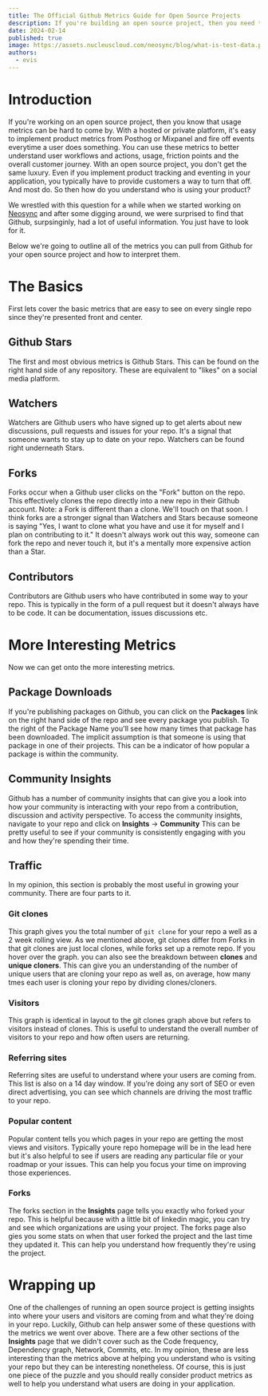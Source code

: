 ```yaml
---
title: The Official Github Metrics Guide for Open Source Projects
description: If you're building an open source project, then you need to be looking at these Github metrics.
date: 2024-02-14
published: true
image: https://assets.nucleuscloud.com/neosync/blog/what-is-test-data.png
authors:
  - evis
---
```


# Introduction

If you're working on an open source project, then you know that usage metrics can be hard to come by. With a hosted or private platform, it's easy to implement product metrics from Posthog or Mixpanel and fire off events everytime a user does something. You can use these metrics to better understand user workflows and actions, usage, friction points and the overall customer journey. With an open source project, you don't get the same luxury. Even if you implement product tracking and eventing in your application, you typically have to provide customers a way to turn that off. And most do. So then how do you understand who is using your product?

We wrestled with this question for a while when we started working on [Neosync](https://github.com/nucleuscloud/neosync) and after some digging around, we were surprised to find that Github, surpsinginly, had a lot of useful information. You just have to look for it.

Below we're going to outline all of the metrics you can pull from Github for your open source project and how to interpret them.

# The Basics

First lets cover the basic metrics that are easy to see on every single repo since they're presented front and center.

## Github Stars

The first and most obvious metrics is Github Stars. This can be found on the right hand side of any repository. These are equivalent to "likes" on a social media platform.

## Watchers

Watchers are Github users who have signed up to get alerts about new discussions, pull requests and issues for your repo. It's a signal that someone wants to stay up to date on your repo. Watchers can be found right underneath Stars.

## Forks

Forks occur when a Github user clicks on the "Fork" button on the repo. This effectively clones the repo directly into a new repo in their Github account. Note: a Fork is different than a clone. We'll touch on that soon. I think forks are a stronger signal than Watchers and Stars because someone is saying "Yes, I want to clone what you have and use it for myself and I plan on contributing to it." It doesn't always work out this way, someone can fork the repo and never touch it, but it's a mentally more expensive action than a Star.

## Contributors

Contributors are Github users who have contributed in some way to your repo. This is typically in the form of a pull request but it doesn't always have to be code. It can be documentation, issues discussions etc.

# More Interesting Metrics

Now we can get onto the more interesting metrics.

## Package Downloads

If you're publishing packages on Github, you can click on the **Packages** link on the right hand side of the repo and see every package you publish. To the right of the Package Name you'll see how many times that package has been downloaded. The implicit assumption is that someone is using that package in one of their projects. This can be a indicator of how popular a package is within the community.

## Community Insights

Github has a number of community insights that can give you a look into how your community is interacting with your repo from a contribution, discussion and activity perspective. To access the community insights, navigate to your repo and click on **Insights** -> **Community** This can be pretty useful to see if your community is consistently engaging with you and how they're spending their time.

## Traffic

In my opinion, this section is probably the most useful in growing your community. There are four parts to it.

### Git clones

This graph gives you the total number of `git clone` for your repo a well as a 2 week rolling view. As we mentioned above, git clones differ from Forks in that git clones are just local clones, while forks set up a remote repo. If you hover over the graph. you can also see the breakdown between **clones** and **unique cloners**. This can give you an understanding of the number of unique users that are cloning your repo as well as, on average, how many tmes each user is cloning your repo by dividing clones/cloners.

### Visitors

This graph is identical in layout to the git clones graph above but refers to visitors instead of clones. This is useful to understand the overall number of visitors to your repo and how often users are returning.

### Referring sites

Referring sites are useful to understand where your users are coming from. This list is also on a 14 day window. If you're doing any sort of SEO or even direct advertising, you can see which channels are driving the most traffic to your repo.

### Popular content

Popular content tells you which pages in your repo are getting the most views and visitors. Typically youre repo homepage will be in the lead here but it's also helpful to see if users are reading any particular file or your roadmap or your issues. This can help you focus your time on improving those experiences.

### Forks

The forks section in the **Insights** page tells you exactly who forked your repo. This is helpful because with a little bit of linkedin magic, you can try and see which organizations are using your project. The forks page also gies you some stats on when that user forked the project and the last time they updated it. This can help you understand how frequently they're using the project.

# Wrapping up

One of the challenges of running an open source project is getting insights into where your users and visitors are coming from and what they're doing in your repo. Luckily, Github can help answer some of these questions with the metrics we went over above. There are a few other sections of the **Insights** page that we didn't cover such as the Code frequency, Dependency graph, Network, Commits, etc. In my opinion, these are less interesting than the metrics above at helping you understand who is vsiting your repo but they can be interesting nonetheless. Of course, this is just one piece of the puzzle and you should really consider product metrics as well to help you understand what users are doing in your application.
